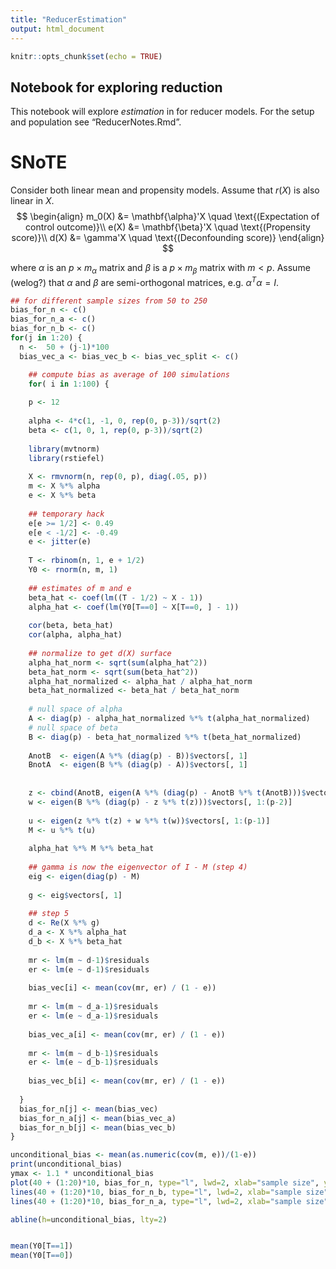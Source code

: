 ```yaml
---
title: "ReducerEstimation"
output: html_document
---
```


```r
knitr::opts_chunk$set(echo = TRUE)
```

## Notebook for exploring reduction 

This notebook will explore _estimation_ in for reducer models.  For the setup and population see "ReducerNotes.Rmd".  

# SNoTE
Consider both linear mean and propensity models. Assume that $r(X)$ is also linear in $X$.
$$
\begin{align}
m_0(X) &= \mathbf{\alpha}'X \quad \text{(Expectation of control outcome)}\\
e(X) &= \mathbf{\beta}'X \quad \text{(Propensity score)}\\
d(X) &= \gamma'X \quad \text{(Deconfounding score)}
\end{align}
$$

where $\alpha$ is an $p \times m_\alpha$ matrix and $\beta$ is a $p \times m_\beta$ matrix with $m < p$.  Assume (welog?) that $\alpha$ and $\beta$ are semi-orthogonal matrices, e.g. $\alpha^T\alpha = I$.  

```r

## for different sample sizes from 50 to 250
bias_for_n <- c()
bias_for_n_a <- c()
bias_for_n_b <- c()
for(j in 1:20) {
  n <-  50 + (j-1)*100
  bias_vec_a <- bias_vec_b <- bias_vec_split <- c()

    ## compute bias as average of 100 simulations
    for( i in 1:100) {
    
    p <- 12
    
    alpha <- 4*c(1, -1, 0, rep(0, p-3))/sqrt(2)
    beta <- c(1, 0, 1, rep(0, p-3))/sqrt(2)
    
    library(mvtnorm)
    library(rstiefel)
    
    X <- rmvnorm(n, rep(0, p), diag(.05, p))
    m <- X %*% alpha
    e <- X %*% beta 
    
    ## temporary hack
    e[e >= 1/2] <- 0.49
    e[e < -1/2] <- -0.49
    e <- jitter(e)
    
    T <- rbinom(n, 1, e + 1/2)
    Y0 <- rnorm(n, m, 1)
    
    ## estimates of m and e
    beta_hat <- coef(lm((T - 1/2) ~ X - 1))
    alpha_hat <- coef(lm(Y0[T==0] ~ X[T==0, ] - 1))
    
    cor(beta, beta_hat)
    cor(alpha, alpha_hat)
    
    ## normalize to get d(X) surface
    alpha_hat_norm <- sqrt(sum(alpha_hat^2))
    beta_hat_norm <- sqrt(sum(beta_hat^2))
    alpha_hat_normalized <- alpha_hat / alpha_hat_norm
    beta_hat_normalized <- beta_hat / beta_hat_norm
    
    # null space of alpha
    A <- diag(p) - alpha_hat_normalized %*% t(alpha_hat_normalized)
    # null space of beta
    B <- diag(p) - beta_hat_normalized %*% t(beta_hat_normalized)
    
    AnotB  <- eigen(A %*% (diag(p) - B))$vectors[, 1]
    BnotA  <- eigen(B %*% (diag(p) - A))$vectors[, 1]
    
    
    z <- cbind(AnotB, eigen(A %*% (diag(p) - AnotB %*% t(AnotB)))$vectors[, 1]) %*% rustiefel(2, 1)
    w <- eigen(B %*% (diag(p) - z %*% t(z)))$vectors[, 1:(p-2)]
    
    u <- eigen(z %*% t(z) + w %*% t(w))$vectors[, 1:(p-1)]
    M <- u %*% t(u)
    
    alpha_hat %*% M %*% beta_hat
    
    ## gamma is now the eigenvector of I - M (step 4)
    eig <- eigen(diag(p) - M)
    
    g <- eig$vectors[, 1]
    
    ## step 5
    d <- Re(X %*% g)
    d_a <- X %*% alpha_hat
    d_b <- X %*% beta_hat
    
    mr <- lm(m ~ d-1)$residuals
    er <- lm(e ~ d-1)$residuals
    
    bias_vec[i] <- mean(cov(mr, er) / (1 - e))
    
    mr <- lm(m ~ d_a-1)$residuals
    er <- lm(e ~ d_a-1)$residuals
    
    bias_vec_a[i] <- mean(cov(mr, er) / (1 - e))
    
    mr <- lm(m ~ d_b-1)$residuals
    er <- lm(e ~ d_b-1)$residuals
    
    bias_vec_b[i] <- mean(cov(mr, er) / (1 - e))
    
  }
  bias_for_n[j] <- mean(bias_vec)  
  bias_for_n_a[j] <- mean(bias_vec_a)  
  bias_for_n_b[j] <- mean(bias_vec_b)  
}

unconditional_bias <- mean(as.numeric(cov(m, e))/(1-e))
print(unconditional_bias)
ymax <- 1.1 * unconditional_bias
plot(40 + (1:20)*10, bias_for_n, type="l", lwd=2, xlab="sample size", ylab="bias", ylim=c(0, ymax)) 
lines(40 + (1:20)*10, bias_for_n_b, type="l", lwd=2, xlab="sample size", ylab="bias", col="blue")
lines(40 + (1:20)*10, bias_for_n_a, type="l", lwd=2, xlab="sample size", ylab="bias", col="red") 

abline(h=unconditional_bias, lty=2)


mean(Y0[T==1])
mean(Y0[T==0])
```


